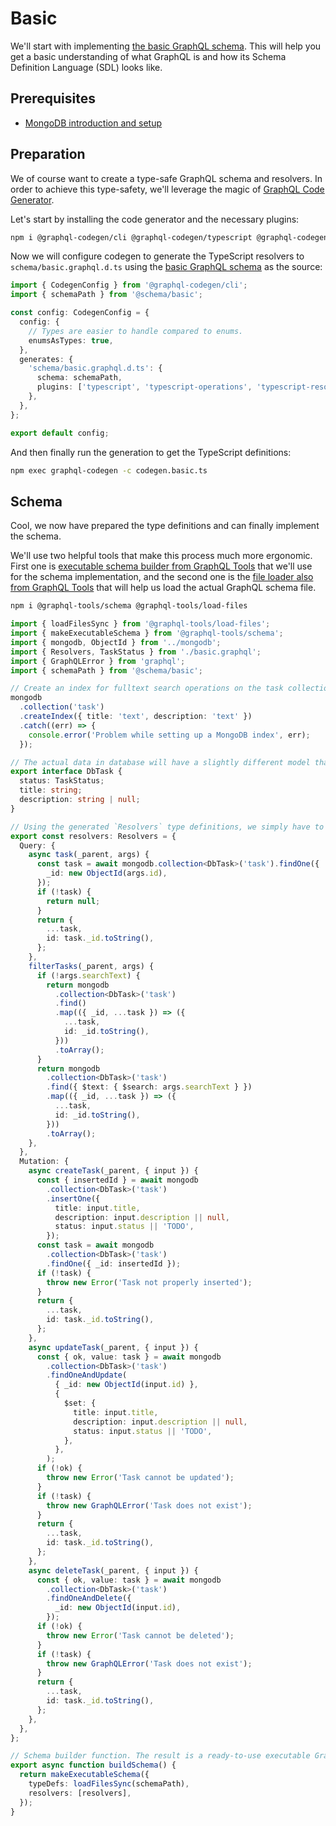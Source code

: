 # Basic

We'll start with implementing [the basic GraphQL schema](/get-started#basic). This will help you get a basic understanding of what GraphQL is and how its Schema Definition Language (SDL) looks like.

## Prerequisites

- [MongoDB introduction and setup](introduction)

## Preparation

We of course want to create a type-safe GraphQL schema and resolvers. In order to achieve this type-safety, we'll leverage the magic of [GraphQL Code Generator](https://the-guild.dev/graphql/codegen).

Let's start by installing the code generator and the necessary plugins:

```sh npm2yarn
npm i @graphql-codegen/cli @graphql-codegen/typescript @graphql-codegen/typescript-operations @graphql-codegen/typescript-resolvers
```

Now we will configure codegen to generate the TypeScript resolvers to `schema/basic.graphql.d.ts` using the [basic GraphQL schema](/get-started#basic) as the source:

```ts filename="examples/database/mongodb/codegen.basic.ts"
import { CodegenConfig } from '@graphql-codegen/cli';
import { schemaPath } from '@schema/basic';

const config: CodegenConfig = {
  config: {
    // Types are easier to handle compared to enums.
    enumsAsTypes: true,
  },
  generates: {
    'schema/basic.graphql.d.ts': {
      schema: schemaPath,
      plugins: ['typescript', 'typescript-operations', 'typescript-resolvers'],
    },
  },
};

export default config;
```

And then finally run the generation to get the TypeScript definitions:

```sh npm2yarn
npm exec graphql-codegen -c codegen.basic.ts
```

## Schema

Cool, we now have prepared the type definitions and can finally implement the schema.

We'll use two helpful tools that make this process much more ergonomic. First one is [executable schema builder from GraphQL Tools](https://the-guild.dev/graphql/tools/docs/generate-schema) that we'll use for the schema implementation, and the second one is the [file loader also from GraphQL Tools](https://the-guild.dev/graphql/tools/docs/schema-loading#load-typedefsdocumentnode-and-resolvers-from-files) that will help us load the actual GraphQL schema file.

```sh npm2yarn
npm i @graphql-tools/schema @graphql-tools/load-files
```

```ts filename="examples/database/mongodb/schema/basic.ts"
import { loadFilesSync } from '@graphql-tools/load-files';
import { makeExecutableSchema } from '@graphql-tools/schema';
import { mongodb, ObjectId } from '../mongodb';
import { Resolvers, TaskStatus } from './basic.graphql';
import { GraphQLError } from 'graphql';
import { schemaPath } from '@schema/basic';

// Create an index for fulltext search operations on the task collection.
mongodb
  .collection('task')
  .createIndex({ title: 'text', description: 'text' })
  .catch((err) => {
    console.error('Problem while setting up a MongoDB index', err);
  });

// The actual data in database will have a slightly different model that adapts to the database in question.
export interface DbTask {
  status: TaskStatus;
  title: string;
  description: string | null;
}

// Using the generated `Resolvers` type definitions, we simply have to implement them to communicate with MongoDB.
export const resolvers: Resolvers = {
  Query: {
    async task(_parent, args) {
      const task = await mongodb.collection<DbTask>('task').findOne({
        _id: new ObjectId(args.id),
      });
      if (!task) {
        return null;
      }
      return {
        ...task,
        id: task._id.toString(),
      };
    },
    filterTasks(_parent, args) {
      if (!args.searchText) {
        return mongodb
          .collection<DbTask>('task')
          .find()
          .map(({ _id, ...task }) => ({
            ...task,
            id: _id.toString(),
          }))
          .toArray();
      }
      return mongodb
        .collection<DbTask>('task')
        .find({ $text: { $search: args.searchText } })
        .map(({ _id, ...task }) => ({
          ...task,
          id: _id.toString(),
        }))
        .toArray();
    },
  },
  Mutation: {
    async createTask(_parent, { input }) {
      const { insertedId } = await mongodb
        .collection<DbTask>('task')
        .insertOne({
          title: input.title,
          description: input.description || null,
          status: input.status || 'TODO',
        });
      const task = await mongodb
        .collection<DbTask>('task')
        .findOne({ _id: insertedId });
      if (!task) {
        throw new Error('Task not properly inserted');
      }
      return {
        ...task,
        id: task._id.toString(),
      };
    },
    async updateTask(_parent, { input }) {
      const { ok, value: task } = await mongodb
        .collection<DbTask>('task')
        .findOneAndUpdate(
          { _id: new ObjectId(input.id) },
          {
            $set: {
              title: input.title,
              description: input.description || null,
              status: input.status || 'TODO',
            },
          },
        );
      if (!ok) {
        throw new Error('Task cannot be updated');
      }
      if (!task) {
        throw new GraphQLError('Task does not exist');
      }
      return {
        ...task,
        id: task._id.toString(),
      };
    },
    async deleteTask(_parent, { input }) {
      const { ok, value: task } = await mongodb
        .collection<DbTask>('task')
        .findOneAndDelete({
          _id: new ObjectId(input.id),
        });
      if (!ok) {
        throw new Error('Task cannot be deleted');
      }
      if (!task) {
        throw new GraphQLError('Task does not exist');
      }
      return {
        ...task,
        id: task._id.toString(),
      };
    },
  },
};

// Schema builder function. The result is a ready-to-use executable GraphQL schema.
export async function buildSchema() {
  return makeExecutableSchema({
    typeDefs: loadFilesSync(schemaPath),
    resolvers: [resolvers],
  });
}
```
